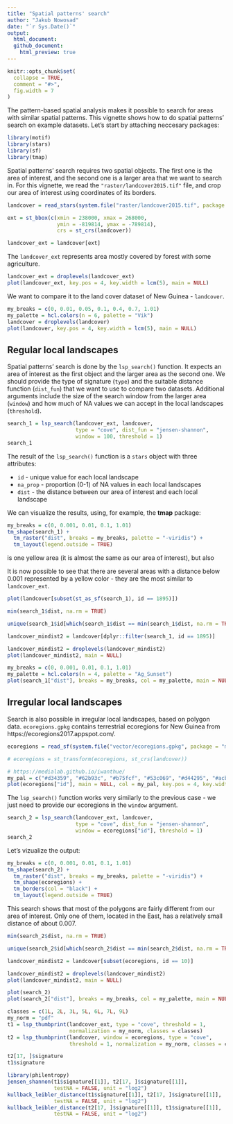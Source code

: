 ```yaml
---
title: "Spatial patterns' search"
author: "Jakub Nowosad"
date: "`r Sys.Date()`"
output: 
  html_document:
  github_document:
    html_preview: true
---
```


```r
knitr::opts_chunk$set(
  collapse = TRUE,
  comment = "#>",
  fig.width = 7
)
```

The pattern-based spatial analysis makes it possible to search for areas with similar spatial patterns.
This vignette shows how to do spatial patterns' search on example datasets.
Let's start by attaching neccesary packages:

```r
library(motif)
library(stars)
library(sf)
library(tmap)
```

Spatial patterns' search requires two spatial objects.
The first one is the area of interest, and the second one is a larger area that we want to search in.
For this vignette, we read the `"raster/landcover2015.tif"` file, and crop our area of interest using coordinates of its borders.

```r
landcover = read_stars(system.file("raster/landcover2015.tif", package = "motif"))

ext = st_bbox(c(xmin = 238000, xmax = 268000,
                ymin = -819814, ymax = -789814),
                crs = st_crs(landcover))

landcover_ext = landcover[ext]
```

The `landcover_ext` represents area mostly covered by forest with some agriculture.

```r
landcover_ext = droplevels(landcover_ext)
plot(landcover_ext, key.pos = 4, key.width = lcm(5), main = NULL)
```

We want to compare it to the land cover dataset of New Guinea - `landcover`.

```r
my_breaks = c(0, 0.01, 0.05, 0.1, 0.4, 0.7, 1.01)
my_palette = hcl.colors(n = 6, palette = "Vik")
landcover = droplevels(landcover)
plot(landcover, key.pos = 4, key.width = lcm(5), main = NULL)
```

## Regular local landscapes

Spatial patterns' search is done by the `lsp_search()` function.
It expects an area of interest as the first object and the larger area as the second one.
We should provide the type of signature (`type`) and the suitable distance function (`dist_fun`) that we want to use to compare two datasets.
Additional arguments include the size of the search window from the larger area (`window`) and how much of NA values we can accept in the local landscapes (`threshold`).

```r
search_1 = lsp_search(landcover_ext, landcover, 
                      type = "cove", dist_fun = "jensen-shannon",
                      window = 100, threshold = 1)
search_1
```

The result of the `lsp_search()` function is a `stars` object with three attributes: 

- `id` - unique value for each local landscape
- `na_prop` - proportion (0-1) of NA values in each local landscapes
- `dist` - the distance between our area of interest and each local landscape

We can visualize the results, using, for example, the **tmap** package:

```r
my_breaks = c(0, 0.001, 0.01, 0.1, 1.01)
tm_shape(search_1) +
  tm_raster("dist", breaks = my_breaks, palette = "-viridis") +
  tm_layout(legend.outside = TRUE)
```

is one yellow area (it is almost the same as our area of interest), but also

It is now possible to see that there are several areas with a distance below 0.001 represented by a yellow color - they are the most similar to `landcover_ext`.

<!-- SAMPLE VIZ -->

```r
plot(landcover[subset(st_as_sf(search_1), id == 1895)])
```

```r
min(search_1$dist, na.rm = TRUE)
```

```r
unique(search_1$id[which(search_1$dist == min(search_1$dist, na.rm = TRUE))])
```

```r
landcover_mindist2 = landcover[dplyr::filter(search_1, id == 1895)]
```

```r
landcover_mindist2 = droplevels(landcover_mindist2)
plot(landcover_mindist2, main = NULL)
```


```r
my_breaks = c(0, 0.001, 0.01, 0.1, 1.01)
my_palette = hcl.colors(n = 4, palette = "Ag_Sunset")
plot(search_1["dist"], breaks = my_breaks, col = my_palette, main = NULL)
```

## Irregular local landscapes

Search is also possible in irregular local landscapes, based on polygon data.
`ecoregions.gpkg` contains terrestrial ecoregions for New Guinea from https://ecoregions2017.appspot.com/. 

```r
ecoregions = read_sf(system.file("vector/ecoregions.gpkg", package = "motif"))
```

```r
# ecoregions = st_transform(ecoregions, st_crs(landcover))
```

```r
# https://medialab.github.io/iwanthue/
my_pal = c("#d34359", "#62b93c", "#b75fcf", "#53c069", "#d44295", "#acb939", "#626edd", "#dc9e36", "#8156a8", "#4b8734", "#d98dc7", "#58c096", "#cc542a", "#48bbd2", "#bf814d", "#6686c8", "#968c30", "#a34d78", "#36815b", "#c26963", "#a2b36b", "#6b6829")
plot(ecoregions["id"], main = NULL, col = my_pal, key.pos = 4, key.width = lcm(5))
```

The `lsp_search()` function works very similarly to the previous case - we just need to provide our ecoregions in the `window` argument.

```r
search_2 = lsp_search(landcover_ext, landcover, 
                      type = "cove", dist_fun = "jensen-shannon",
                      window = ecoregions["id"], threshold = 1)
search_2
```

Let's vizualize the output:

```r
my_breaks = c(0, 0.001, 0.01, 0.1, 1.01)
tm_shape(search_2) +
  tm_raster("dist", breaks = my_breaks, palette = "-viridis") +
  tm_shape(ecoregions) +
  tm_borders(col = "black") +
  tm_layout(legend.outside = TRUE)
```

This search shows that most of the polygons are fairly different from our area of interest.
Only one of them, located in the East, has a relatively small distance of about 0.007.

```r
min(search_2$dist, na.rm = TRUE)
```

```r
unique(search_2$id[which(search_2$dist == min(search_2$dist, na.rm = TRUE))])
```

```r
landcover_mindist2 = landcover[subset(ecoregions, id == 10)]
```

```r
landcover_mindist2 = droplevels(landcover_mindist2)
plot(landcover_mindist2, main = NULL)
```


```r
plot(search_2)
plot(search_2["dist"], breaks = my_breaks, col = my_palette, main = NULL)
```

```r
classes = c(1L, 2L, 3L, 5L, 6L, 7L, 9L)
my_norm = "pdf"
t1 = lsp_thumbprint(landcover_ext, type = "cove", threshold = 1, 
                    normalization = my_norm, classes = classes)
t2 = lsp_thumbprint(landcover, window = ecoregions, type = "cove",
                    threshold = 1, normalization = my_norm, classes = classes)

t2[17, ]$signature
t1$signature

library(philentropy)
jensen_shannon(t1$signature[[1]], t2[17, ]$signature[[1]],
               testNA = FALSE, unit = "log2")
kullback_leibler_distance(t1$signature[[1]], t2[17, ]$signature[[1]],
               testNA = FALSE, unit = "log2")
kullback_leibler_distance(t2[17, ]$signature[[1]], t1$signature[[1]],
               testNA = FALSE, unit = "log2")
```

